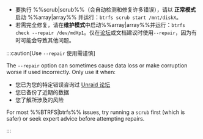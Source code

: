 - 要执行 %%scrub|scrub%%（会自动检测和修复许多错误），请以 **正常模式** 启动 %%array|array%% 并运行：`btrfs scrub start /mnt/diskX`。
- 若需完全修复，请在**维护模式**中启动%%array|array%%并运行：`btrfs check --repair /dev/mdXp1`。仅在[论坛](https://forums.unraid.net/)或文档建议时使用`--repair`，因为有时可能会导致其他问题。

:::caution[Use `--repair` 使用需谨慎]

The `--repair` option can sometimes cause data loss or make corruption worse if used incorrectly. Only use it when:

- 您已为您的特定错误咨询过 [Unraid 论坛](https://forums.unraid.net/)
- 您已备份了近期的数据
- 您了解所涉及的风险

For most %%BTRFS|btrfs%% issues, try running a `scrub` first (which is safer) or seek expert advice before attempting repairs.

:::

